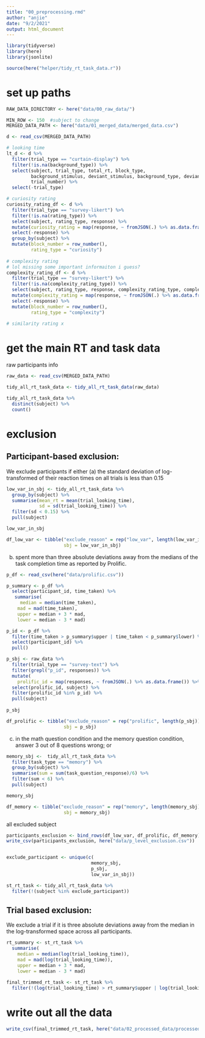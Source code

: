 ```yaml
---
title: "00_preprocessing.rmd"
author: "anjie"
date: "9/2/2021"
output: html_document
---
```

```r
library(tidyverse)
library(here)
library(jsonlite)

source(here("helper/tidy_rt_task_data.r"))
```

# set up paths 
```r
RAW_DATA_DIRECTORY <- here("data/00_raw_data/")

MIN_ROW <- 150  #subject to change 
MERGED_DATA_PATH <- here("data/01_merged_data/merged_data.csv")

d <- read_csv(MERGED_DATA_PATH)

```

```r
# looking time
lt_d <- d %>% 
  filter(trial_type == "curtain-display") %>% 
  filter(!is.na(background_type)) %>% 
  select(subject, trial_type, total_rt, block_type, 
         background_stimulus, deviant_stimulus, background_type, deviant_type, violation_type, 
         trial_number) %>% 
  select(-trial_type)

# curiosity rating 
curiosity_rating_df <- d %>% 
  filter(trial_type == "survey-likert") %>% 
  filter(!is.na(rating_type)) %>% 
  select(subject, rating_type, response) %>% 
  mutate(curiosity_rating = map(response, ~ fromJSON(.) %>% as.data.frame()) %>% unlist()) %>% 
  select(-response) %>% 
  group_by(subject) %>% 
  mutate(block_number = row_number(), 
         rating_type = "curiosity") 
  
# complexity rating 
# lol missing some important informaiton i guess? 
complexity_rating_df <- d %>% 
  filter(trial_type == "survey-likert") %>% 
  filter(!is.na(complexity_rating_type)) %>% 
  select(subject, rating_type, response, complexity_rating_type, complexity_reps) %>% 
  mutate(complexity_rating = map(response, ~ fromJSON(.) %>% as.data.frame()) %>% unlist()) %>% 
  select(-response) %>% 
  mutate(block_number = row_number(), 
         rating_type = "complexity") 

# similarity rating x


```



# get the main RT and task data 

raw participants info 

```r
raw_data <- read_csv(MERGED_DATA_PATH)

tidy_all_rt_task_data <- tidy_all_rt_task_data(raw_data)

tidy_all_rt_task_data %>% 
  distinct(subject) %>% 
  count()


```


# exclusion 

## Participant-based exclusion:
We exclude participants if either 
(a) the standard deviation of log-transformed of their reaction times on all trials is less than 0.15 
```r
low_var_in_sbj <- tidy_all_rt_task_data %>% 
  group_by(subject) %>% 
  summarise(mean_rt = mean(trial_looking_time), 
            sd = sd(trial_looking_time)) %>% 
  filter(sd < 0.15) %>% 
  pull(subject)

low_var_in_sbj

df_low_var <- tibble("exclude_reason" = rep("low_var", length(low_var_in_sbj)), 
                     sbj = low_var_in_sbj)
```

(b) spent more than three absolute deviations away from the medians of the task completion time as reported by Prolific.
```r
p_df <- read_csv(here("data/prolific.csv"))

p_summary <- p_df %>% 
  select(participant_id, time_taken) %>% 
   summarise(
     median = median(time_taken),
    mad = mad(time_taken), 
    upper = median + 3 * mad, 
    lower = median - 3 * mad) 

p_id <- p_df %>% 
  filter(time_taken > p_summary$upper | time_taken < p_summary$lower) %>% 
  select(participant_id) %>% 
  pull()

p_sbj <- raw_data %>% 
  filter(trial_type == "survey-text") %>% 
  filter(grepl("p_id", responses)) %>% 
  mutate(
    prolific_id = map(responses, ~ fromJSON(.) %>% as.data.frame()) %>% unlist()) %>% 
  select(prolific_id, subject) %>% 
  filter(prolific_id %in% p_id) %>% 
  pull(subject)
  
p_sbj

df_prolific <- tibble("exclude_reason" = rep("prolific", length(p_sbj)), 
                     sbj = p_sbj)
```





c) in the math question condition and the memory question condition, answer 3 out of 8 questions wrong; or
```r


memory_sbj <-  tidy_all_rt_task_data %>% 
  filter(task_type == "memory") %>% 
  group_by(subject) %>% 
  summarise(sum = sum(task_question_response)/6) %>% 
  filter(sum < 6) %>% 
  pull(subject)

memory_sbj

df_memory <- tibble("exclude_reason" = rep("memory", length(memory_sbj)), 
                     sbj = memory_sbj)
```



all excluded subject 
```r

participants_exclusion <- bind_rows(df_low_var, df_prolific, df_memory)
write_csv(participants_exclusion, here("data/p_level_exclusion.csv"))


exclude_participant <- unique(c(
                               memory_sbj, 
                               p_sbj, 
                               low_var_in_sbj))

```


```r
st_rt_task <- tidy_all_rt_task_data %>% 
  filter(!(subject %in% exclude_participant))

```



## Trial based exclusion:
We exclude a trial if it is three absolute deviations away from the median in the log-transformed space across all participants.

```r

rt_summary <- st_rt_task %>% 
  summarise(
    median = median(log(trial_looking_time)),
    mad = mad(log(trial_looking_time)), 
    upper = median + 3 * mad, 
    lower = median - 3 * mad)
  
final_trimmed_rt_task <- st_rt_task %>% 
  filter(!(log(trial_looking_time) > rt_summary$upper | log(trial_looking_time) < rt_summary$lower))


```


# write out all the data 
```r
write_csv(final_trimmed_rt_task, here("data/02_processed_data/processed_rt_task_data.csv"))
```



